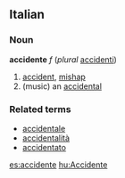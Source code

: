 ==Italian==
===Noun===
'''accidente''' ''f'' (''plural'' [[accidenti]])
# [[accident]], [[mishap]]
# (music) an [[accidental]]

===Related terms===
*[[accidentale]]
*[[accidentalità]]
*[[accidentato]]


[[es:accidente]]
[[hu:Accidente]]